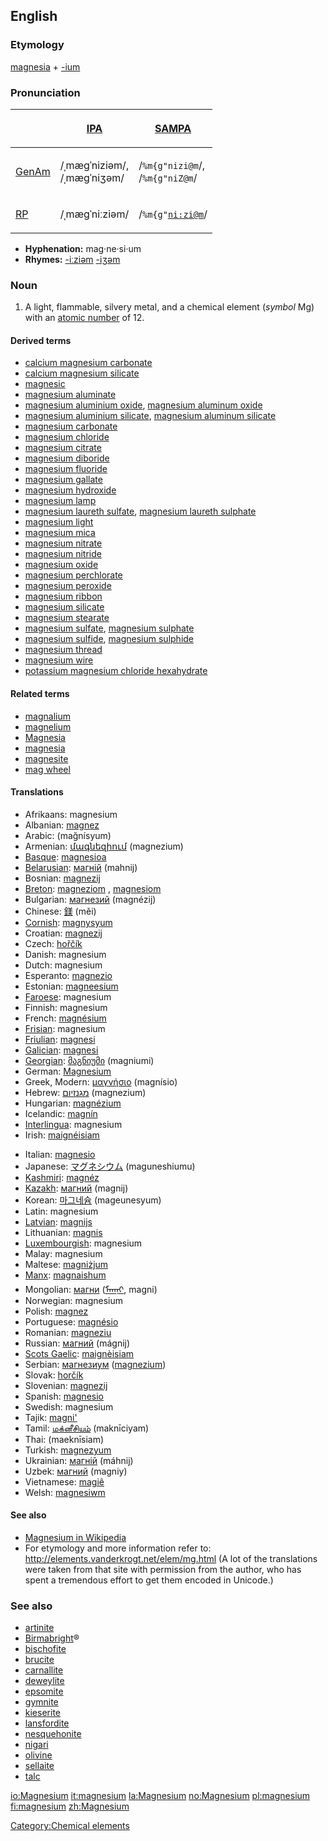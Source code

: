{{See|Magnesium}}
==English==
{{elements|Mg|sodium|Na|aluminium|Al}}
===Etymology===
[[magnesia]] + [[-ium]]

===Pronunciation===
{| border=1 cellpadding=5
! !! [[w:International Phonetic Alphabet|IPA]] !! [[w:SAMPA|SAMPA]]
|-
! [[GenAm]]
| /ˌmæɡˈniziəm/, <br> /ˌmæɡˈniʒəm/ || /<tt>%m{g"nizi@m</tt>/, <br> /<tt>%m{g"niZ@m</tt>/
|-
! [[RP]]
| /ˌmæɡˈniːziəm/ || /<tt>%m{g"ni:zi@m</tt>/
|}

*'''Hyphenation:''' mag·ne·si·um
*'''Rhymes:''' [[Rhymes:English:-iːziəm|-iːziəm]] [[Rhymes:English:-iʒəm|-iʒəm]]

=== Noun ===
{{en-noun-unc}}
{{wikipedia}}

# A light, flammable, silvery metal, and a chemical element (''symbol'' Mg) with an [[atomic number]] of 12.

====Derived terms====
*[[calcium magnesium carbonate]]
*[[calcium magnesium silicate]]
*[[magnesic]]
*[[magnesium aluminate]]
*[[magnesium aluminium oxide]], [[magnesium aluminum oxide]]
*[[magnesium aluminium silicate]], [[magnesium aluminum silicate]]
*[[magnesium carbonate]]
*[[magnesium chloride]]
*[[magnesium citrate]]
*[[magnesium diboride]]
*[[magnesium fluoride]]
*[[magnesium gallate]]
*[[magnesium hydroxide]]
*[[magnesium lamp]]
*[[magnesium laureth sulfate]], [[magnesium laureth sulphate]]
*[[magnesium light]]
*[[magnesium mica]]
*[[magnesium nitrate]]
*[[magnesium nitride]]
*[[magnesium oxide]]
*[[magnesium perchlorate]]
*[[magnesium peroxide]]
*[[magnesium ribbon]]
*[[magnesium silicate]]
*[[magnesium stearate]]
*[[magnesium sulfate]], [[magnesium sulphate]]
*[[magnesium sulfide]], [[magnesium sulphide]]
*[[magnesium thread]]
*[[magnesium wire]]
*[[potassium magnesium chloride hexahydrate]]

====Related terms====
*[[magnalium]]
*[[magnelium]]
*[[Magnesia]]
*[[magnesia]]<!--"milk of magnesia" is on this page-->
*[[magnesite]]
*[[mag wheel]]

==== Translations ====
{{top}}
*Afrikaans: magnesium
*Albanian: [[magnez]]
*Arabic: {{ARchar|[[مغنيسيوم]]}} (mağnísyum) {{m}}
*Armenian: [[մագնեզիում]] (magnezium)
*[[Basque]]: [[magnesioa]]
*[[Belarusian]]: [[магній]] (mahnij) {{m}}
*Bosnian: [[magnezij]]
*[[Breton]]: [[magneziom]] {{m}}, [[magnesiom]]
*Bulgarian: [[магнезий]] (magnézij) {{m}}
*Chinese: [[鎂]] (měi)
*[[Cornish]]: [[magnysyum]]
*Croatian: [[magnezij]]
*Czech: [[hořčík]]
*Danish: magnesium
*Dutch: magnesium {{n}}
*Esperanto: [[magnezio]]
*Estonian: [[magneesium]]
*[[Faroese]]: magnesium
*Finnish: magnesium
*French: [[magnésium]] {{m}}
*[[Frisian]]: magnesium
*[[Friulian]]: [[magnesi]]
*[[Galician]]: [[magnesi]]
*[[Georgian]]: [[მაგნიუმი]] (magniumi)
*German: [[Magnesium]] {{n}}
*Greek, Modern: [[μαγνήσιο]] (magnísio) {{n}}
*Hebrew: [[מגנזיום]] (magnezium)
*Hungarian: [[magnézium]]
*Icelandic: [[magnín]]
*[[Interlingua]]: magnesium
*Irish: [[maignéisiam]]
{{mid}}
*Italian: [[magnesio]] {{m}}
*Japanese: [[マグネシウム]] (maguneshiumu)
*[[Kashmiri]]: [[magnéz]]
*[[Kazakh]]: [[магний]] (magnij)
*Korean: [[마그네슘]] (mageunesyum)
*Latin: magnesium
*[[Latvian]]: [[magnijs]]
*Lithuanian: [[magnis]]
*[[Luxembourgish]]: magnesium
*Malay: magnesium
*Maltese: [[magniżjum]]
*[[Manx]]: [[magnaishum]]
*Mongolian: [[магни]] ([[ᠮᠠᠭᠨᠢ]], magni)
*Norwegian: magnesium
*Polish: [[magnez]] {{m}}
*Portuguese: [[magnésio]] {{m}}
*Romanian: [[magneziu]] {{n}}
*Russian: [[магний]] (mágnij) {{m}}
*[[Scots Gaelic]]: [[maignèisiam]]
*Serbian: [[магнезиум]] ([[magnezium]])
*Slovak: [[horčík]] {{m}}
*Slovenian: [[magnezij]]
*Spanish: [[magnesio]] {{m}}
*Swedish: magnesium
*Tajik: [[magni']]
*Tamil: [[மக்னீசியம்]] (maknīciyam)
*Thai: {{THchar|[[แมกนีเซียม]]}} (maeknīsiam)
*Turkish: [[magnezyum]]
*Ukrainian: [[магній]] (máhnij) {{m}}
*Uzbek: [[магний]] (magniy)
*Vietnamese: [[magiê]]
*Welsh: [[magnesiwm]]
{{bottom}}

====See also====
*[[w:Magnesium|Magnesium in Wikipedia]]
*For etymology and more information refer to: http://elements.vanderkrogt.net/elem/mg.html  (A lot of the translations were taken from that site with permission from the author, who has spent a tremendous effort to get them encoded in Unicode.)

[[Category:Chemical elements]]

===See also===
*[[artinite]]
*[[Birmabright]]&reg;
*[[bischofite]]
*[[brucite]]
*[[carnallite]]
*[[deweylite]]
*[[epsomite]]
*[[gymnite]]
*[[kieserite]]
*[[lansfordite]]
*[[nesquehonite]]
*[[nigari]]
*[[olivine]]
*[[sellaite]]
*[[talc]]

[[io:Magnesium]]
[[it:magnesium]]
[[la:Magnesium]]
[[no:Magnesium]]
[[pl:magnesium]]
[[fi:magnesium]]
[[zh:Magnesium]]